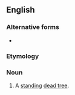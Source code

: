 ==English==

===Alternative forms===
* {{alt|en|rampick|ranpike}}

===Etymology===
{{rfe|en}}

===Noun===
{{en-noun}}

# {{lb|en|dated|regional}} A [[standing]] [[dead tree]].